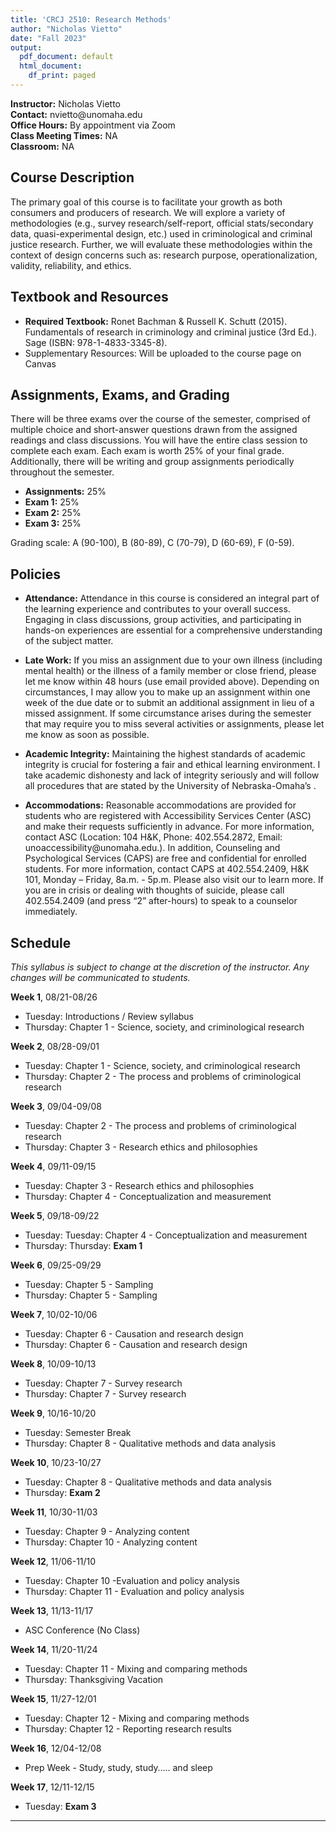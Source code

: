 ```yaml
---
title: 'CRCJ 2510: Research Methods'
author: "Nicholas Vietto"
date: "Fall 2023"
output:
  pdf_document: default
  html_document:
    df_print: paged
---
```


**Instructor:** Nicholas Vietto  
**Contact:** nvietto@unomaha.edu  
**Office Hours:** By appointment via Zoom  
**Class Meeting Times:** NA     
**Classroom:** NA      

## Course Description

The primary goal of this course is to facilitate your growth as both consumers and producers of research. We will explore a variety of methodologies (e.g., survey research/self-report, official stats/secondary data, quasi-experimental design, etc.) used in criminological and criminal justice research. Further, we will evaluate these methodologies within the context of design concerns such as: research purpose, operationalization, validity, reliability, and ethics.

## Textbook and Resources

- **Required Textbook:** Ronet Bachman & Russell K. Schutt (2015). Fundamentals of research in criminology and criminal justice
(3rd Ed.). Sage (ISBN: 978-1-4833-3345-8).
- Supplementary Resources: Will be uploaded to the course page on Canvas 

## Assignments, Exams, and Grading

There will be three exams over the course of the semester, comprised of multiple choice and short-answer questions drawn from the assigned readings and class discussions. You will have the entire class session to complete each exam. Each exam is worth 25% of your final grade. Additionally, there will be writing and group assignments periodically throughout the semester. 

- **Assignments:** 25%
- **Exam 1:** 25%
- **Exam 2:** 25%
- **Exam 3:** 25%

Grading scale: A (90-100), B (80-89), C (70-79), D (60-69), F (0-59).

## Policies

- **Attendance:** Attendance in this course is considered an integral part of the learning experience and contributes to your overall success. Engaging in class discussions, group activities, and participating in hands-on experiences are essential for a comprehensive understanding of the subject matter.
- **Late Work:** If you miss an assignment due to your own illness (including mental health) or the illness of a family member or close friend, please let me know within 48 hours (use email provided above). Depending on circumstances, I may allow you to make up an assignment within one week of the due date or to submit an additional assignment in lieu of a missed assignment. If some circumstance arises during the semester that may require you to miss several activities or assignments, please let me know as soon as possible.
- **Academic Integrity:** Maintaining the highest standards of academic integrity is crucial for fostering a fair and ethical learning environment. I take academic dishonesty and lack of integrity seriously and will follow all procedures that are stated by the University of Nebraska-Omaha's [\textcolor{red}{academic integrity policy}](https://www.unomaha.edu/campus-policies/academic-integrity.php).

- **Accommodations:** Reasonable accommodations are provided for students who are registered with Accessibility Services Center (ASC) and make their requests sufficiently in advance. For more information, contact ASC (Location: 104 H&K, Phone: 402.554.2872, Email: unoaccessibility@unomaha.edu.). In addition, Counseling and Psychological Services (CAPS) are free and confidential for enrolled students. For more information, contact CAPS at 402.554.2409, H&K 101, Monday – Friday, 8a.m. - 5p.m. Please also visit our [\textcolor{blue}{website}](https://caps.unomaha.edu) to learn more. If you are in crisis or dealing with thoughts of suicide, please call 402.554.2409 (and press "2" after-hours) to speak to a counselor immediately.

## Schedule

*This syllabus is subject to change at the discretion of the instructor. Any changes will be communicated to students.*

**Week 1**, 08/21-08/26  

* Tuesday: Introductions / Review syllabus 
* Thursday: Chapter 1 - Science, society, and criminological research

**Week 2**, 08/28-09/01

* Tuesday: Chapter 1 - Science, society, and criminological research
* Thursday: Chapter 2 - The process and problems of criminological research

**Week 3**, 09/04-09/08

* Tuesday: Chapter 2 - The process and problems of criminological research
* Thursday: Chapter 3 - Research ethics and philosophies

**Week 4**, 09/11-09/15

* Tuesday: Chapter 3 - Research ethics and philosophies
* Thursday: Chapter 4 - Conceptualization and measurement

**Week 5**, 09/18-09/22

* Tuesday: Tuesday: Chapter 4 - Conceptualization and measurement
* Thursday: Thursday: **Exam 1**

**Week 6**, 09/25-09/29

* Tuesday: Chapter 5 - Sampling
* Thursday: Chapter 5 - Sampling

**Week 7**, 10/02-10/06

* Tuesday: Chapter 6 - Causation and research design
* Thursday: Chapter 6 - Causation and research design

**Week 8**, 10/09-10/13

* Tuesday: Chapter 7 - Survey research
* Thursday: Chapter 7 - Survey research

**Week 9**, 10/16-10/20

* Tuesday: Semester Break 
* Thursday: Chapter 8 - Qualitative methods and data analysis

**Week 10**, 10/23-10/27  

* Tuesday: Chapter 8 - Qualitative methods and data analysis
* Thursday: **Exam 2**

**Week 11**, 10/30-11/03 

* Tuesday: Chapter 9 - Analyzing content
* Thursday: Chapter 10 - Analyzing content

**Week 12**, 11/06-11/10

* Tuesday: Chapter 10 -Evaluation and policy analysis
* Thursday: Chapter 11 - Evaluation and policy analysis

**Week 13**, 11/13-11/17

* ASC Conference (No Class)

**Week 14**, 11/20-11/24

* Tuesday: Chapter 11 - Mixing and comparing methods
* Thursday: Thanksgiving Vacation 

**Week 15**, 11/27-12/01

* Tuesday: Chapter 12 - Mixing and comparing methods
* Thursday: Chapter 12 - Reporting research results

**Week 16**, 12/04-12/08

* Prep Week - Study, study, study..... and sleep 

**Week 17**, 12/11-12/15

* Tuesday: **Exam 3**
 

---
